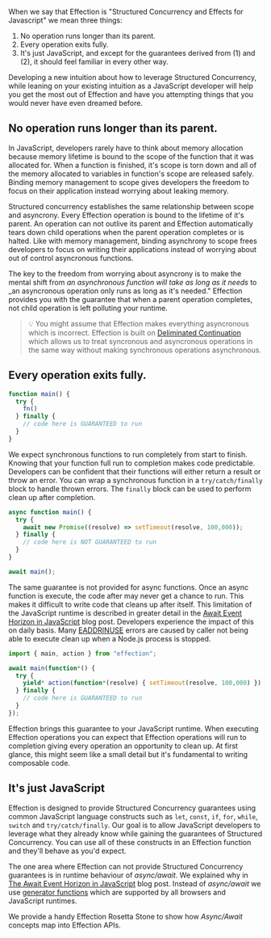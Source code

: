 When we say that Effection is "Structured Concurrency and Effects for Javascript" we mean three things:

1. No operation runs longer than its parent.
2. Every operation exits fully.
3. It's just JavaScript, and except for the guarantees derived from (1) and (2), it should feel familiar in every other 
way.

Developing a new intuition about how to leverage Structured Concurrency, while leaning on your existing intuition as a 
JavaScript developer will help you get the most out of Effection and have you attempting things that you would never 
have even dreamed before.

## No operation runs longer than its parent.

In JavaScript, developers rarely have to think about memory allocation because memory lifetime is bound to the scope of 
the function that it was allocated for. When a function is finished, it's scope is torn down and all of the memory 
allocated to variables in function's scope are released safely. Binding memory management to scope gives developers the 
freedom to focus on their application instead worrying about leaking memory. 

Structured concurrency establishes the same relationship between scope and asyncrony. Every Effection operation is 
bound to the lifetime of it's parent. An operation can not outlive its parent and Effection automatically tears down
child operations when the parent operation completes or is halted. Like with memory management, binding asynchrony to
scope frees developers to focus on writing their applications instead of worrying about out of control asyncronous
functions.

The key to the freedom from worrying about asyncrony is to make the mental shift from _an asynchronous function will
take as long as it needs_ to _an asyncronous operation only runs as long as it's needed." 
Effection provides you with the guarantee that when a parent operation completes, not child operation is left polluting
your runtime.

> 💡 You might assume that Effection makes everything asyncronous which is incorrect. Effection is built on 
[Deliminated Continuation][delimited-continuation-repo] which allows us to treat syncronous and asyncronous 
operations in the same way without making synchronous operations asynchronous.

## Every operation exits fully.

```ts
function main() {
  try {
    fn()
  } finally {
    // code here is GUARANTEED to run
  }
}
```

We expect synchronous functions to run completely from start to finish. Knowing that your function full run to 
completion makes code predictable. Developers can be confident that their functions will either return a result or 
throw an error. You can wrap a synchronous function in a `try/catch/finally` block to handle thrown errors. The 
`finally` block can be used to perform clean up after completion.

```ts
async function main() {
  try {
    await new Promise((resolve) => setTimeout(resolve, 100,000));
  } finally {
    // code here is NOT GUARANTEED to run
  }
}

await main();
```

The same guarantee is not provided for async functions. Once an async function is execute, the code after may never get 
a chance to run. This makes it difficult to write code that cleans up after itself. This limitation of the JavaScript 
runtime is described in greater detail in the [Await Event Horizon in JavaScript][await-event-horizon] blog post. 
Developers experience the impact of this on daily basis. Many [EADDRINUSE][eaddrinuse-error] errors are caused by caller
not being able to execute clean up when a Node.js process is stopped.

```ts
import { main, action } from "effection";

await main(function*() {
  try {
    yield* action(function*(resolve) { setTimeout(resolve, 100,000) });
  } finally {
    // code here is GUARANTEED to run
  }
});
```

Effection brings this guarantee to your JavaScript runtime. When executing Effection operations you can expect that 
Effection operations will run to completion giving every operation an opportunity to clean up. At first glance, this
might seem like a small detail but it's fundamental to writing composable code. 

## It's just JavaScript

Effection is designed to provide Structured Concurrency guarantees using common JavaScript language constructs such as 
`let`, `const`, `if`, `for`, `while`, `switch` and `try/catch/finally`. Our goal is to allow JavaScript developers to 
leverage what they already know while gaining the guarantees of Structured Concurrency. You can use all of these 
constructs in an Effection function and they'll behave as you'd expect.

The one area where Effection can not provide Structured Concurrency guarantees is in runtime behaviour of _async/await_. 
We explained why in [The Await Event Horizon in JavaScript][await-event-horizon] blog post. Instead of _async/await_ we 
use [generator functions][generator-functions] which are supported by all browsers and JavaScript runtimes.

We provide a handy Effection Rosetta Stone to show how _Async/Await_ concepts map into Effection APIs.

[generator-functions]: https://developer.mozilla.org/en-US/docs/Web/JavaScript/Reference/Statements/function*
[await-event-horizon]: https://frontside.com/blog/2023-12-11-await-event-horizon/
[delimited-continuation-repo]: https://github.com/thefrontside/continuation
[eaddrinuse-error]: https://stackoverflow.com/questions/14790910/stop-all-instances-of-node-js-server
